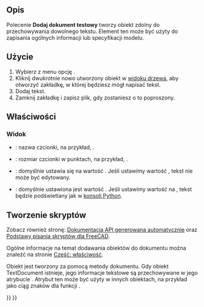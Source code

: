 <languages/>

{{Docnav/pl
|[[Std_ProjectUtil/pl|Narzędzie dokumentu]]
|[[Std_DemoMode/pl|Widok obrotowy]]
|[[Std_Tools_Menu/pl|Std: Menu Przybory]]
|IconL=Std_ProjectUtil.svg
|IconR=Std_DemoMode.svg
|IconC=Freecad.svg
}}

{{GuiCommand/pl
|Name=Std TextDocument
|Name/pl=Std: Dodaj dokument tekstowy
|MenuLocation=Przybory → Dodaj dokument tekstowy
|Workbenches=wszystkie
|Version=0.19
|SeeAlso=[[Draft_ShapeString/pl|Kształt z tekstu]], [[Draft_Text/pl|Adnotacja wieloliniowa]]
}}

<span id="Description"></span>
==Opis==

Polecenie '''Dodaj dokument testowy''' tworzy obiekt zdolny do przechowywania dowolnego tekstu. Element ten może być użyty do zapisania ogólnych informacji lub specyfikacji modelu.

<span id="Usage"></span>
==Użycie==

# Wybierz z menu opcję {{MenuCommand|Przybory → Dodaj dokument tekstowy}}.
# Kliknij dwukrotnie nowo utworzony obiekt w [[Tree_view/pl|widoku drzewa]], aby otworzyć zakładkę, w której będziesz mógł napisać tekst.
# Dodaj tekst.
# Zamknij zakładkę i zapisz plik, gdy zostaniesz o to poproszony.

<span id="Properties"></span>
==Właściwości==

<span id="View"></span>
===Widok===

{{TitleProperty|Edytor}}

* {{PropertyView|Nazwa czcionki|Font}}: nazwa czcionki, na przykład, {{Value|Ubuntu Mono}}.
* {{PropertyView|Rozmiar czcionki|Float}}: rozmiar czcionki w punktach, na przykład, {{Value|11}}.
* {{PropertyView|Tylko do odczytu|Bool}}: domyślnie ustawia się na wartość {{FALSE/pl}}. Jeśli ustawimy wartość {{TRUE/pl}}, tekst nie może być edytowany. 
* {{PropertyView|Podświetlenie składni|Enumeration}}: domyślnie ustawiona jest wartość {{Value|Brak}}. Jeśli ustawimy wartość na {{Value|Python}}, tekst będzie podświetlany jak w [[Python_console/pl|konsoli Python]].

<span id="Scripting"></span>
==Tworzenie skryptów==

Zobacz również stronę: [https://freecad.github.io/SourceDoc/ Dokumentacja API generowana automatycznie] oraz [[FreeCAD_Scripting_Basics/pl|Podstawy pisania skryptów dla FreeCAD]].

Ogólne informacje na temat dodawania obiektów do dokumentu można znaleźć na stronie [[Part_Feature/pl|Część: właściwość]].

Obiekt {{incode|App::TextDocument}} jest tworzony za pomocą metody {{incode|addObject()}} dokumentu. Gdy obiekt TextDocument istnieje, jego informacje tekstowe są przechowywane w jego atrybucie {{incode|Text}}. Atrybut ten może być użyty w innych obiektach, na przykład jako ciąg znaków dla funkcji {{Button|[[Image:Draft_ShapeString.svg|16px]] [[Draft_ShapeString/pl|Kształt z tekstu]]}}.

{{Code|code=
import FreeCAD as App
import Draft

doc = App.newDocument()
obj = doc.addObject("App::TextDocument", "Text_document")
obj.Text = "textual information"
doc.recompute()

obj2 = Draft.makeShapeString(obj.Text, "/usr/share/fonts/truetype/dejavu/DejaVuSans.ttf", 10)
doc.recompute()
}}


{{Docnav/pl
|[[Std_ProjectUtil/pl|Narzędzie dokumentu]]
|[[Std_DemoMode/pl|Widok obrotowy]]
|[[Std_Tools_Menu/pl|Std: Menu Przybory]]
|IconL=Std_ProjectUtil.svg
|IconR=Std_DemoMode.svg
|IconC=Freecad.svg
}}

{{Std_Base_navi{{#translation:}}}}
{{Userdocnavi{{#translation:}}}}